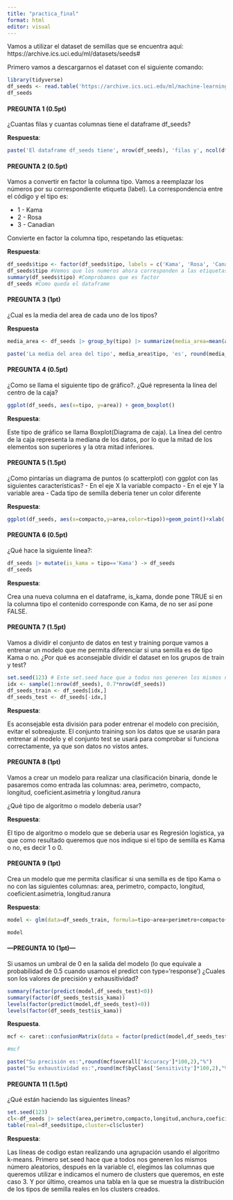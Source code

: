 ```yaml
---
title: "practica_final"
format: html
editor: visual
---
```


Vamos a utilizar el dataset de semillas que se encuentra aquí: https://archive.ics.uci.edu/ml/datasets/seeds#

Primero vamos a descargarnos el dataset con el siguiente comando:

```r
library(tidyverse)
df_seeds <- read.table('https://archive.ics.uci.edu/ml/machine-learning-databases/00236/seeds_dataset.txt', col.names =c('area','perimetro','compacto','longitud','anchura','coeficient.asimetria','longitud.ranura','tipo'))
df_seeds
```

#### PREGUNTA 1 (0.5pt)

¿Cuantas filas y cuantas columnas tiene el dataframe df_seeds?

**Respuesta**:

```r
paste('El dataframe df_seeds tiene', nrow(df_seeds), 'filas y', ncol(df_seeds), 'columnas')
```

#### PREGUNTA 2 (0.5pt)

Vamos a convertir en factor la columna tipo. Vamos a reemplazar los números por su correspondiente etiqueta (label). La correspondencia entre el código y el tipo es:

-   1 - Kama
-   2 - Rosa
-   3 - Canadian

Convierte en factor la columna tipo, respetando las etiquetas:

**Respuesta**:

```r
df_seeds$tipo <- factor(df_seeds$tipo, labels = c('Kama', 'Rosa', 'Canadian'))
df_seeds$tipo #Vemos que los numeros ahora corresponden a las etiquetas
summary(df_seeds$tipo) #Comprobamos que es factor
df_seeds #Como queda el dataframe
```

#### PREGUNTA 3 (1pt)

¿Cual es la media del area de cada uno de los tipos?

**Respuesta**

```r
media_area <- df_seeds |> group_by(tipo) |> summarize(media_area=mean(area))

paste('La media del area del tipo', media_area$tipo, 'es', round(media_area$media_area,2))
```

#### PREGUNTA 4 (0.5pt)

¿Como se llama el siguiente tipo de gráfico?. ¿Qué representa la línea del centro de la caja?

```r
ggplot(df_seeds, aes(x=tipo, y=area)) + geom_boxplot()
```

**Respuesta**:

Este tipo de gráfico se llama Boxplot(Diagrama de caja). La línea del centro de la caja representa la mediana de los datos, por lo que la mitad de los elementos son superiores y la otra mitad inferiores.

#### PREGUNTA 5 (1.5pt)

¿Como pintarías un diagrama de puntos (o scatterplot) con ggplot con las siguientes características? - En el eje X la variable compacto - En el eje Y la variable area - Cada tipo de semilla debería tener un color diferente

**Respuesta**:

```r
ggplot(df_seeds, aes(x=compacto,y=area,color=tipo))+geom_point()+xlab('Compacto')+ylab('Area')+ggtitle('Relación de area y compacto')+labs(color='Tipo')+ theme_minimal()
```

#### PREGUNTA 6 (0.5pt)

¿Qué hace la siguiente línea?:

```r

df_seeds |> mutate(is_kama = tipo=='Kama') -> df_seeds
df_seeds
```

**Respuesta**:

Crea una nueva columna en el dataframe, is_kama, donde pone TRUE si en la columna tipo el contenido corresponde con Kama, de no ser así pone FALSE.

#### PREGUNTA 7 (1.5pt)

Vamos a dividir el conjunto de datos en test y training porque vamos a entrenar un modelo que me permita diferenciar si una semilla es de tipo Kama o no. ¿Por qué es aconsejable dividir el dataset en los grupos de train y test?

```r
set.seed(123) # Este set.seed hace que a todos nos generen los mismos número aleatorios
idx <- sample(1:nrow(df_seeds), 0.7*nrow(df_seeds))
df_seeds_train <- df_seeds[idx,]
df_seeds_test <- df_seeds[-idx,]
```

**Respuesta**:

Es aconsejable esta división para poder entrenar el modelo con precisión, evitar el sobreajuste. El conjunto training son los datos que se usarán para entrenar al modelo y el conjunto test se usará para comprobar si funciona correctamente, ya que son datos no vistos antes.

#### PREGUNTA 8 (1pt)

Vamos a crear un modelo para realizar una clasificación binaria, donde le pasaremos como entrada las columnas: area, perimetro, compacto, longitud, coeficient.asimetria y longitud.ranura

¿Qué tipo de algoritmo o modelo debería usar?

**Respuesta**:

El tipo de algoritmo o modelo que se debería usar es Regresión logistica, ya que como resultado queremos que nos indique si el tipo de semilla es Kama o no, es decir 1 o 0.

#### PREGUNTA 9 (1pt)

Crea un modelo que me permita clasificar si una semilla es de tipo Kama o no con las siguientes columnas: area, perimetro, compacto, longitud, coeficient.asimetria, longitud.ranura

**Respuesta**:

```r
model <- glm(data=df_seeds_train, formula=tipo~area+perimetro+compacto+longitud+coeficient.asimetria+longitud.ranura,family=binomial())

model
```

#### ---PREGUNTA 10 (1pt)---

Si usamos un umbral de 0 en la salida del modelo (lo que equivale a probabilidad de 0.5 cuando usamos el predict con type='response') ¿Cuales son los valores de precisión y exhausitividad?

```r
summary(factor(predict(model,df_seeds_test)<0))
summary(factor(df_seeds_test$is_kama))
levels(factor(predict(model,df_seeds_test)<0))
levels(factor(df_seeds_test$is_kama))
```

**Respuesta**.

```r
mcf <- caret::confusionMatrix(data = factor(predict(model,df_seeds_test)<0, labels = c("No_Kama","Kama")),reference = factor(df_seeds_test$is_kama,labels=c("No_Kama","Kama")))

#mcf

paste("Su precisión es:",round(mcf$overall['Accuracy']*100,2),"%")
paste("Su exhaustividad es:",round(mcf$byClass['Sensitivity']*100,2),"%")
```

#### PREGUNTA 11 (1.5pt)

¿Qué están haciendo las siguientes líneas?

```r
set.seed(123)
cl<-df_seeds |> select(area,perimetro,compacto,longitud,anchura,coeficient.asimetria,longitud.ranura) |> kmeans(3)
table(real=df_seeds$tipo,cluster=cl$cluster)
```

**Respuesta**:

Las líneas de codigo estan realizando una agrupación usando el algoritmo k-means. Primero set.seed hace que a todos nos generen los mismos número aleatorios, después en la variable cl, elegimos las columnas que queremos utilizar e indicamos el numero de clusters que queremos, en este caso 3. Y por último, creamos una tabla en la que se muestra la distribución de los tipos de semilla reales en los clusters creados.
